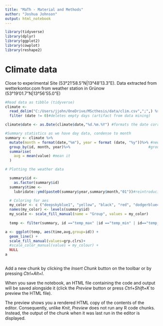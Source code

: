 ```yaml
---
title: "MaTh - Material and Methods"
author: "Joshua Johnson"
output: html_notebook
---
```

```r
library(tidyverse)
library(dplyr)
library(ggplot2)
library(cowplot)
library(reshape2)
```

# Climate data 

Close to experimental Site (53°21'58.5"N|13°48'13.3"E). Data extracted from wetterkontor.com from weather station in Grünow (53°19'01.7"N|13°56'55.0"E)
```r

#Read data as tibble (tidyverse)
climate <- 
  read_delim("C:/Users/jjohn/OneDrive/MScthesis/data/clim.csv",";",) %>%
  filter (date != 0)#deletes empty days (artifact from data mining)

climate$date <- as.Date(climate$date,"%d.%m.%Y") #formats the date correct 

#Summary statistics as we have day data, condense to month 
summary <- climate %>%
  mutate(month = format(date,"%m"), year = format (date, "%y"))%>% #new month and year var
  group_by(id, month, year)%>%                                    #group by new vars
  summarise(
    avg = mean(value) #mean it 
  )

# Plotting the weather data 

  summary$id <- 
    as.factor(summary$id)
  summary$time <- 
    lubridate::ymd(paste0(summary$year,summary$month,"01"))#reintroducing date format for ggplot2

  # Coloring for aes 
  my_color <- c ("deepskyblue1", "yellow", "black", "red", "dodgerblue4") 
  names(my_color) <- levels(summary$id)
  my_scale <- scale_fill_manual(name = "Group", values = my_color)  
  
  temp <- filter(summary, id =="temp_max" |id =="temp_min" | id=="temp_avg") #filtering temperature data so they can be plotted in one plot 

a <- ggplot(temp, aes(time,avg,group=id)) +
  geom_line() +
  scale_fill_manual(values=grp.clrs)+
  #scale_color_manual(values = my_colour) +
  NULL
a
  


```

Add a new chunk by clicking the *Insert Chunk* button on the toolbar or by pressing *Ctrl+Alt+I*.

When you save the notebook, an HTML file containing the code and output will be saved alongside it (click the *Preview* button or press *Ctrl+Shift+K* to preview the HTML file).

The preview shows you a rendered HTML copy of the contents of the editor. Consequently, unlike *Knit*, *Preview* does not run any R code chunks. Instead, the output of the chunk when it was last run in the editor is displayed.
